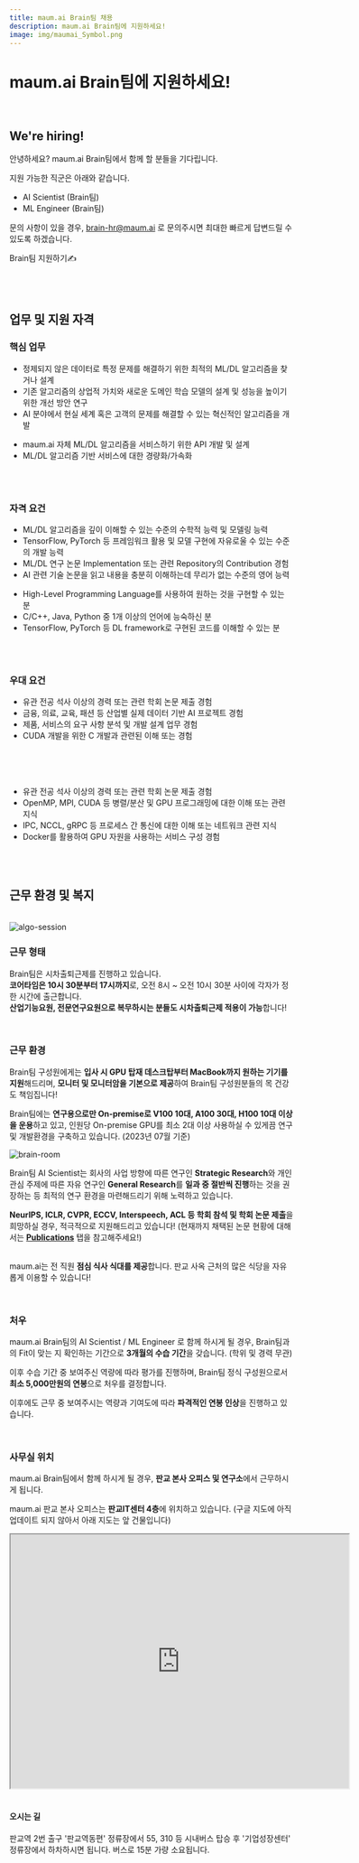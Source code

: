 ```yaml
---
title: maum.ai Brain팀 채용
description: maum.ai Brain팀에 지원하세요!
image: img/maumai_Symbol.png
---
```




# maum.ai Brain팀에 지원하세요!

<br/>

## We're hiring!

안녕하세요? maum.ai Brain팀에서 함께 할 분들을 기다립니다.

지원 가능한 직군은 아래와 같습니다.
- AI Scientist (Brain팀)
- ML Engineer (Brain팀)

문의 사항이 있을 경우, brain-hr@maum.ai 로 문의주시면 최대한 빠르게 답변드릴 수 있도록 하겠습니다.



<div className={styles.buttons}>
    <Link
        className="button button--secondary button--lg"
        to="https://forms.gle/szytvUCyd9eKuL4F8">
        Brain팀 지원하기✍
    </Link>
</div>

<br/><br/>



## 업무 및 지원 자격

### 핵심 업무

<Tabs groupId="job-position">
<TabItem value="requirements" label="AI Scientist" default>

- 정제되지 않은 데이터로 특정 문제를 해결하기 위한 최적의 ML/DL 알고리즘을 찾거나 설계
- 기존 알고리즘의 상업적 가치와 새로운 도메인 학습 모델의 설계 및 성능을 높이기 위한 개선 방안 연구
- AI 분야에서 현실 세계 혹은 고객의 문제를 해결할 수 있는 혁신적인 알고리즘을 개발

</TabItem>
<TabItem value="ml-engineer" label="ML Engineer">

- maum.ai 자체 ML/DL 알고리즘을 서비스하기 위한 API 개발 및 설계
- ML/DL 알고리즘 기반 서비스에 대한 경량화/가속화

<br/>


</TabItem>
</Tabs>

<br/>


### 자격 요건

<Tabs groupId="job-position">
<TabItem value="requirements" label="AI Scientist" default>

- ML/DL 알고리즘을 깊이 이해할 수 있는 수준의 수학적 능력 및 모델링 능력
- TensorFlow, PyTorch 등 프레임워크 활용 및 모델 구현에 자유로울 수 있는 수준의 개발 능력
- ML/DL 연구 논문 Implementation 또는 관련 Repository의 Contribution 경험
- AI 관련 기술 논문을 읽고 내용을 충분히 이해하는데 무리가 없는 수준의 영어 능력

</TabItem>
<TabItem value="ml-engineer" label="ML Engineer">

- High-Level Programming Language를 사용하여 원하는 것을 구현할 수 있는 분
- C/C++, Java, Python 중 1개 이상의 언어에 능숙하신 분
- TensorFlow, PyTorch 등 DL framework로 구현된 코드를 이해할 수 있는 분

<br/>


</TabItem>
</Tabs>

<br/>


### 우대 요건

<Tabs groupId="job-position">
<TabItem value="requirements" label="AI Scientist" default>

- 유관 전공 석사 이상의 경력 또는 관련 학회 논문 제출 경험
- 금융, 의료, 교육, 패션 등 산업별 실제 데이터 기반 AI 프로젝트 경험
- 제품, 서비스의 요구 사항 분석 및 개발 설계 업무 경험
- CUDA 개발을 위한 C 개발과 관련된 이해 또는 경험

<br/><br/><br/>


</TabItem>
<TabItem value="ml-engineer" label="ML Engineer">

- 유관 전공 석사 이상의 경력 또는 관련 학회 논문 제출 경험
- OpenMP, MPI, CUDA 등 병렬/분산 및 GPU 프로그래밍에 대한 이해 또는 관련 지식
- IPC, NCCL, gRPC 등 프로세스 간 통신에 대한 이해 또는 네트워크 관련 지식
- Docker를 활용하여 GPU 자원을 사용하는 서비스 구성 경험

</TabItem>
</Tabs>

<br/><br/>

## 근무 환경 및 복지

<br/>

<img className={styles.figCenter} src={figAlgoSession} alt="algo-session" />

<br/>


### 근무 형태

Brain팀은 시차출퇴근제를 진행하고 있습니다.  
**코어타임은 10시 30분부터 17시까지**로, 오전 8시 ~ 오전 10시 30분 사이에 각자가 정한 시간에 출근합니다.  
**산업기능요원, 전문연구요원으로 복무하시는 분들도 시차출퇴근제 적용이 가능**합니다!

<br/>

### 근무 환경

Brain팀 구성원에게는 **입사 시 GPU 탑재 데스크탑부터 MacBook까지 원하는 기기를 지원**해드리며, **모니터 및 모니터암을 기본으로 제공**하여 Brain팀 구성원분들의 목 건강도 책임집니다!  

Brain팀에는 **연구용으로만 On-premise로 V100 10대, A100 30대, H100 10대 이상을 운용**하고 있고, 인원당 On-premise GPU를 최소 2대 이상 사용하실 수 있게끔 연구 및 개발환경을 구축하고 있습니다. (2023년 07월 기준)

<img className={styles.figCenter} src={figBrainRoom} alt="brain-room" />

<br/>

Brain팀 AI Scientist는 회사의 사업 방향에 따른 연구인 **Strategic Research**와 개인 관심 주제에 따른 자유 연구인 **General Research**를 **일과 중 절반씩 진행**하는 것을 권장하는 등 최적의 연구 환경을 마련해드리기 위해 노력하고 있습니다. 

**NeurIPS, ICLR, CVPR, ECCV, Interspeech, ACL 등 학회 참석 및 학회 논문 제출**을 희망하실 경우, 적극적으로 지원해드리고 있습니다! (현재까지 채택된 논문 현황에 대해서는 **[Publications](/publications)** 탭을 참고해주세요!)  
<br/>

maum.ai는 전 직원 **점심 식사 식대를 제공**합니다. 판교 사옥 근처의 많은 식당을 자유롭게 이용할 수 있습니다!



<br/>

### 처우

maum.ai Brain팀의 AI Scientist / ML Engineer 로 함께 하시게 될 경우, Brain팀과의 Fit이 맞는 지 확인하는 기간으로 **3개월의 수습 기간**을 갖습니다. (학위 및 경력 무관) 

이후 수습 기간 중 보여주신 역량에 따라 평가를 진행하며, Brain팀 정식 구성원으로서 **최소 5,000만원의 연봉**으로 처우를 결정합니다.

이후에도 근무 중 보여주시는 역량과 기여도에 따라 **파격적인 연봉 인상**을 진행하고 있습니다.

<br/>

### 사무실 위치

maum.ai Brain팀에서 함께 하시게 될 경우, **판교 본사 오피스 및 연구소**에서 근무하시게 됩니다.

maum.ai 판교 본사 오피스는 **판교IT센터 4층**에 위치하고 있습니다. (구글 지도에 아직 업데이트 되지 않아서 아래 지도는 앞 건물입니다)

<div className={styles.mapResponsive}>
<iframe className={styles.googleMap} src="https://www.google.com/maps/embed?pb=!1m18!1m12!1m3!1d3169.06967057869!2d127.08936028182508!3d37.41182811281841!2m3!1f0!2f0!3f0!3m2!1i1024!2i768!4f13.1!3m3!1m2!1s0x357ca7c7e7677691%3A0x2c4282e124e93f95!2zTEgg7YyQ6rWQ7KCcMu2FjO2BrOuFuOuwuOumrCDquLDsl4XshLHsnqXshLzthLA!5e0!3m2!1sen!2skr!4v1691572468680!5m2!1sen!2skr" width="600" height="450" allowfullscreen="" loading="lazy" referrerpolicy="no-referrer-when-downgrade"></iframe>
</div>

<br/>

#### 오시는 길

판교역 2번 출구 '판교역동편' 정류장에서 55, 310 등 시내버스 탑승 후 '기업성장센터' 정류장에서 하차하시면 됩니다. 버스로 15분 가량 소요됩니다.

